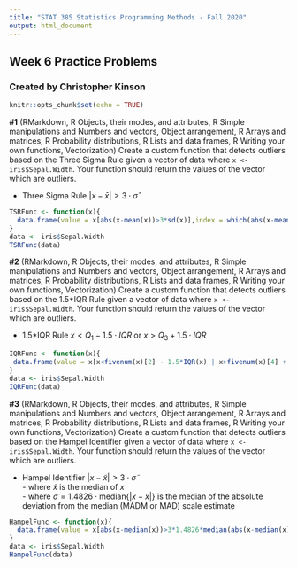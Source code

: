 ---
title: "STAT 385 Statistics Programming Methods - Fall 2020"
output: html_document
---
## Week 6 Practice Problems
### Created by Christopher Kinson

```{r setup, include=FALSE}
knitr::opts_chunk$set(echo = TRUE)
```

**#1** (RMarkdown, R Objects, their modes, and attributes, R Simple manipulations and Numbers and vectors, Object arrangement, R Arrays and matrices, R Probability distributions, R Lists and data frames, R Writing your own functions, Vectorization) Create a custom function that detects outliers based on the Three Sigma Rule given a vector of data where `x <- iris$Sepal.Width`. Your function should return the values of the vector which are outliers.

- Three Sigma Rule $|x-\bar{x}|>3 \cdot \hat{\sigma}$ 
  
```{r}
TSRFunc <- function(x){
  data.frame(value = x[abs(x-mean(x))>3*sd(x)],index = which(abs(x-mean(x))>3*sd(x)))
}
data <- iris$Sepal.Width
TSRFunc(data)
```

**#2** (RMarkdown, R Objects, their modes, and attributes, R Simple manipulations and Numbers and vectors, Object arrangement, R Arrays and matrices, R Probability distributions, R Lists and data frames, R Writing your own functions, Vectorization) Create a custom function that detects outliers based on the 1.5*IQR Rule given a vector of data where `x <- iris$Sepal.Width`. Your function should return the values of the vector which are outliers.

- 1.5*IQR Rule $x<Q_1-1.5\cdot IQR$ or $x>Q_3+1.5 \cdot IQR$

```{r}
IQRFunc <- function(x){
 data.frame(value = x[x<fivenum(x)[2] - 1.5*IQR(x) | x>fivenum(x)[4] + 1.5*IQR(x)],index = which(x<fivenum(x)[2] - 1.5*IQR(x) | x>fivenum(x)[4] + 1.5*IQR(x)))
}
data <- iris$Sepal.Width
IQRFunc(data)
```

**#3** (RMarkdown, R Objects, their modes, and attributes, R Simple manipulations and Numbers and vectors, Object arrangement, R Arrays and matrices, R Probability distributions, R Lists and data frames, R Writing your own functions, Vectorization) Create a custom function that detects outliers based on the Hampel Identifier given a vector of data where `x <- iris$Sepal.Width`. Your function should return the values of the vector which are outliers.

- Hampel Identifier $|x-\tilde{x}|> 3 \cdot \tilde{\sigma}$  
      - where $\tilde{x}$ is the median of $x$  
      - where $\tilde{\sigma}=1.4826 \cdot \textrm{median}\{|x-\tilde{x}|\}$ is the median of the absolute deviation from the median (MADM or MAD) scale estimate

```{r}
HampelFunc <- function(x){
  data.frame(value = x[abs(x-median(x))>3*1.4826*median(abs(x-median(x)))],index = which(abs(x-median(x))>3*1.4826*median(abs(x-median(x)))))
}
data <- iris$Sepal.Width
HampelFunc(data)
```